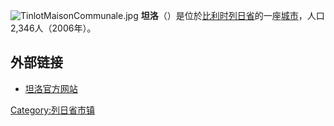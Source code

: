 {{Unreferenced|time=2018-08-10T12:23:21+00:00}}
[[File:TinlotMaisonCommunale.jpg|thumb]]
'''坦洛'''（{{lang-fr|Tinlot}}）是位於[[比利时|比利时]][[列日省|列日省]]的一座[[城市|城市]]，人口2,346人（2006年）。

==外部链接==
*[http://www.tinlot.be/ 坦洛官方网站]{{Wayback|url=http://www.tinlot.be/ |date=20080706221310 }}

{{列日省市区}}

{{Belgium-geo-stub}}

{{DEFAULTSORT:Tinlot}}
[[Category:列日省市镇|Category:列日省市镇]]